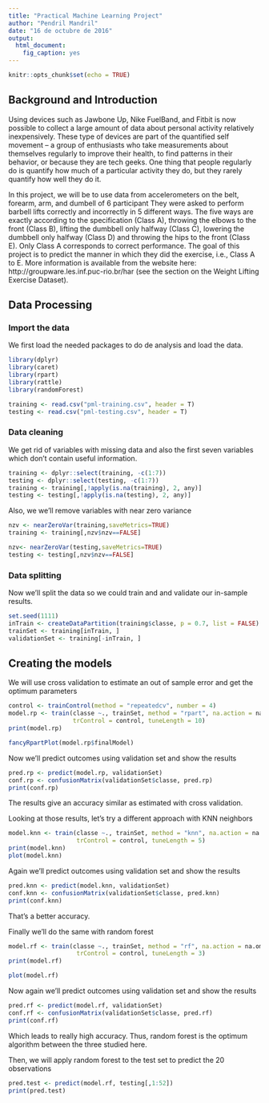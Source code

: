 ```yaml
---
title: "Practical Machine Learning Project"
author: "Pendril Mandril"
date: "16 de octubre de 2016"
output: 
  html_document: 
    fig_caption: yes
---
```


```r
knitr::opts_chunk$set(echo = TRUE)
```

## Background and Introduction

Using devices such as Jawbone Up, Nike FuelBand, and Fitbit is now possible to collect a large amount of data about personal activity relatively inexpensively. These type of devices are part of the quantified self movement – a group of enthusiasts who take measurements about themselves regularly to improve their health, to find patterns in their behavior, or because they are tech geeks. One thing that people regularly do is quantify how much of a particular activity they do, but they rarely quantify how well they do it.

In this project, we will be to use data from accelerometers on the belt, forearm, arm, and dumbell of 6 participant They were asked to perform barbell lifts correctly and incorrectly in 5 different ways. The five ways are exactly according to the specification (Class A), throwing the elbows to the front (Class B), lifting the dumbbell only halfway (Class C), lowering the dumbbell only halfway (Class D) and throwing the hips to the front (Class E). Only Class A corresponds to correct performance. The goal of this project is to predict the manner in which they did the exercise, i.e., Class A to E. More information is available from the website here: http://groupware.les.inf.puc-rio.br/har (see the section on the Weight Lifting Exercise Dataset).


## Data Processing
### Import the data

We first load the needed packages to do de analysis and load the data.

```r
library(dplyr)
library(caret)
library(rpart)
library(rattle)
library(randomForest)
```



```r
training <- read.csv("pml-training.csv", header = T)
testing <- read.csv("pml-testing.csv", header = T)
```

### Data cleaning

We get rid of variables with missing data and also the first seven variables which don't contain useful information.

```r
training <- dplyr::select(training, -c(1:7))
testing <- dplyr::select(testing, -c(1:7))
training <- training[,!apply(is.na(training), 2, any)]
testing <- testing[,!apply(is.na(testing), 2, any)]
```
Also, we we'll remove variables with near zero variance

```r
nzv <- nearZeroVar(training,saveMetrics=TRUE)
training <- training[,nzv$nzv==FALSE]

nzv<- nearZeroVar(testing,saveMetrics=TRUE)
testing <- testing[,nzv$nzv==FALSE]
```



### Data splitting
Now we'll split the data so we could train and and validate our in-sample results.
```r
set.seed(1111) 
inTrain <- createDataPartition(training$classe, p = 0.7, list = FALSE)
trainSet <- training[inTrain, ]
validationSet <- training[-inTrain, ]
```


## Creating the models
We will use cross validation to estimate an out of sample error and get the optimum parameters
```r
control <- trainControl(method = "repeatedcv", number = 4)
model.rp <- train(classe ~., trainSet, method = "rpart", na.action = na.omit,
                  trControl = control, tuneLength = 10)
print(model.rp)
```

```r
fancyRpartPlot(model.rp$finalModel)
```
Now we'll predict outcomes using validation set and show the results
```r
pred.rp <- predict(model.rp, validationSet)
conf.rp <- confusionMatrix(validationSet$classe, pred.rp)
print(conf.rp)
```
The results give an accuracy similar as estimated with cross validation.

Looking at those results, let's try a different approach with KNN neighbors
```r
model.knn <- train(classe ~., trainSet, method = "knn", na.action = na.omit,
                   trControl = control, tuneLength = 5)
print(model.knn)
plot(model.knn)
```

Again we'll predict outcomes using validation set and show the results
```r
pred.knn <- predict(model.knn, validationSet)
conf.knn <- confusionMatrix(validationSet$classe, pred.knn)
print(conf.knn)
```
That's a better accuracy.

Finally we'll do the same with random forest

```r
model.rf <- train(classe ~., trainSet, method = "rf", na.action = na.omit,
                   trControl = control, tuneLength = 3)
print(model.rf)
```
```r
plot(model.rf)
```

Now again we'll predict outcomes using validation set and show the results
```r
pred.rf <- predict(model.rf, validationSet)
conf.rf <- confusionMatrix(validationSet$classe, pred.rf)
print(conf.rf)
```
Which leads to really high accuracy. 
Thus, random forest is the optimum algorithm between the three studied here.

Then, we will apply random forest to the test set to predict the 20 observations
```r
pred.test <- predict(model.rf, testing[,1:52])
print(pred.test)
```





